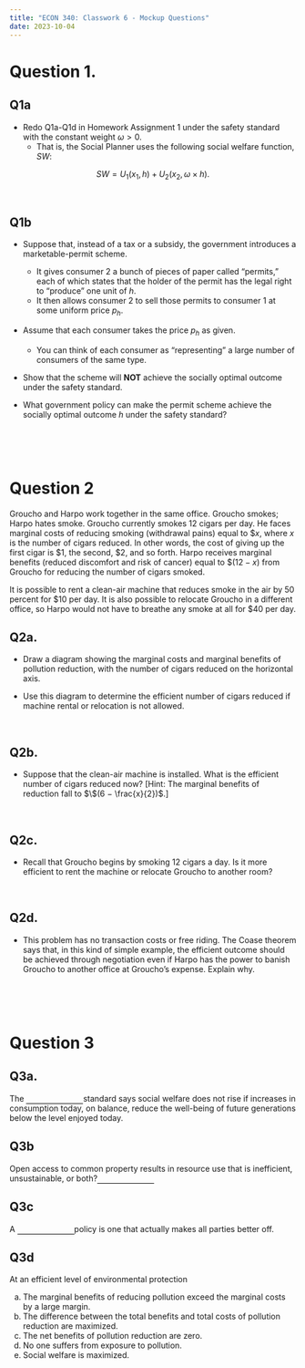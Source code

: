 ```yaml
---
title: "ECON 340: Classwork 6 - Mockup Questions"
date: 2023-10-04
---
```


# Question 1.

## Q1a 
- Redo Q1a-Q1d in Homework Assignment 1 under the safety standard with the constant weight $\omega > 0$.
  - That is, the Social Planner uses the following social welfare function, $SW$:

$$
SW = U_{1}(x_{1},\, h) + U_{2}(x_{2},\, \omega \times h).
$$

<br>

## Q1b
- Suppose that, instead of a tax or a subsidy, the government introduces a marketable-permit scheme. 
  - It gives consumer 2 a bunch of pieces of paper called "permits," each of which states that the holder of the permit has the legal right to "produce" one unit of $h$. 
  - It then allows consumer 2 to sell those permits to consumer 1 at some uniform price $p_{h}$. 


- Assume that each consumer takes the price $p_{h}$ as given. 
  - You can think of each consumer as "representing" a large number of consumers of the same type.


- Show that the scheme will **NOT** achieve the socially optimal outcome under the safety standard.


- What government policy can make the permit scheme achieve the socially optimal outcome $h$ under the safety standard?

<br><br><br>


# Question 2

Groucho and Harpo work together in the same office. Groucho smokes; Harpo hates smoke. Groucho currently smokes 12 cigars per day. He faces marginal costs of reducing smoking (withdrawal pains) equal to $\$x$, where $x$ is the number of cigars reduced. In other words, the cost of giving up the first cigar is $1, the second, $2, and so forth. Harpo receives marginal benefits (reduced discomfort and risk of cancer) equal to $\$(12 − x)$ from Groucho for reducing the number of cigars smoked.

It is possible to rent a clean-air machine that reduces smoke in the air by 50 percent for $\$10$ per day. It is also possible to relocate Groucho in a different office, so Harpo would not have to breathe any smoke at all for $\$40$ per day.


## Q2a.

- Draw a diagram showing the marginal costs and marginal benefits of pollution reduction, with the number of cigars reduced on the horizontal axis. 

- Use this diagram to determine the efficient number of cigars reduced if machine rental or relocation is not allowed.

<br>

## Q2b.

- Suppose that the clean-air machine is installed. What is the efficient number of cigars reduced now? [Hint: The marginal benefits of reduction fall to $\$(6 − \frac{x}{2})$.]

<br>

## Q2c.

- Recall that Groucho begins by smoking 12 cigars a day. Is it more efficient to rent the machine or relocate Groucho to another room?

<br>

## Q2d.

- This problem has no transaction costs or free riding. The Coase theorem says that, in this kind of simple example, the efficient outcome should be achieved through negotiation even if Harpo has the power to banish Groucho to another office at Groucho’s expense. Explain why.

<br><br><br>

# Question 3


## Q3a.
<p>The <span style="border-bottom: 1px solid black; padding-left: 100px;"></span> standard says social welfare does not rise if increases in consumption today, on balance, reduce the well-being of future generations below the level enjoyed today.</p>

## Q3b
<p> Open access to common property results in resource use that is inefficient, unsustainable, or both?  <span style="border-bottom: 1px solid black; padding-left: 100px;"></span>   </p>


## Q3c
<p>   A <span style="border-bottom: 1px solid black; padding-left: 100px;"></span>  policy is one that actually makes all parties better off. </p>


## Q3d
At an efficient level of environmental protection

a. The marginal benefits of reducing pollution exceed the marginal
 costs by a large margin.
b. The difference between the total benefits and total costs of
 pollution reduction are maximized.
c. The net benefits of pollution reduction are zero.
d. No one suffers from exposure to pollution.
e. Social welfare is maximized.
